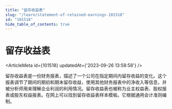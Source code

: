 ```yaml
---
title: "留存收益表"
slug: "/learn/statement-of-retained-earnings-101518"
id: "101518"
hide_table_of_contents: true
---
```



# 留存收益表

<ArticleMeta id={101518} updatedAt={'2023-09-26 13:58:58'} />
<div className='border-solid border-b border-t-0 my-4 border-[var(--ifm-color-gray-300)]' />

留存收益表是一份财务报表，描述了一个公司在指定期间内留存收益的变化。这个报表调节了期间的期初和期末留存收益，使用其他财务报表中的净收入等信息，并被分析师用来理解企业利润的利用情况。留存收益表也被称为业主权益表、股权报表或股东权益报表。在网上可以找到留存收益表样本模板。它根据通用会计准则编制。
